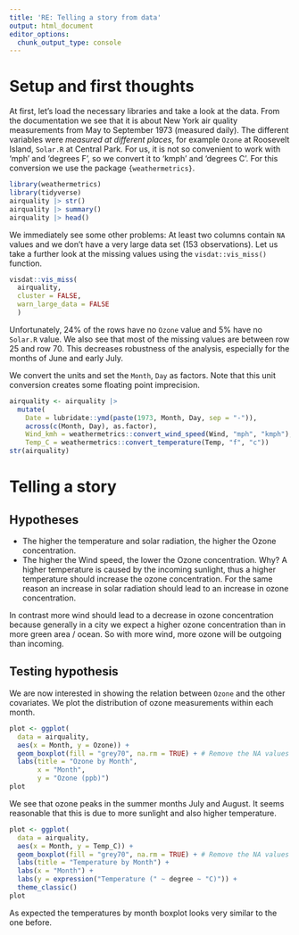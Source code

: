 ```yaml
---
title: 'RE: Telling a story from data'
output: html_document
editor_options: 
  chunk_output_type: console
---
```


# Setup and first thoughts
At first, let's load the necessary libraries and take a look at the data. From the documentation we see that it is about New York air quality measurements from May to September 1973 (measured daily).
The different variables were *measured at different places*, for example `Ozone` at Roosevelt Island, `Solar.R` at Central Park.
For us, it is not so convenient to work with 'mph' and 'degrees F', so we convert it to 'kmph' and 'degrees C'. For this conversion we use the package `{weathermetrics}`.


```r
library(weathermetrics)
library(tidyverse)
airquality |> str()
airquality |> summary()
airquality |> head()
```

We immediately see some other problems: At least two columns contain `NA` values and we don't have a very large data set (153 observations).
Let us take a further look at the missing values using the `visdat::vis_miss()` function.

```r
visdat::vis_miss(
  airquality,
  cluster = FALSE, 
  warn_large_data = FALSE
  )
```

Unfortunately, 24% of the rows have no `Ozone` value and 5% have no `Solar.R` value.
We also see that most of the missing values are between row 25 and row 70.
This decreases robustness of the analysis, especially for the months of June and early July.

We convert the units and set the `Month`, `Day` as factors. Note that this unit conversion creates some floating point imprecision.

```r
airquality <- airquality |> 
  mutate(
    Date = lubridate::ymd(paste(1973, Month, Day, sep = "-")),
    across(c(Month, Day), as.factor),
    Wind_kmh = weathermetrics::convert_wind_speed(Wind, "mph", "kmph"),
    Temp_C = weathermetrics::convert_temperature(Temp, "f", "c"))
str(airquality)
```

# Telling a story

## Hypotheses
- The higher the temperature and solar radiation, the higher the Ozone concentration.
- The higher the Wind speed, the lower the Ozone concentration.
Why? 
A higher temperature is caused by the incoming sunlight, thus a higher temperature should increase the ozone concentration.
For the same reason an increase in solar radiation should lead to an increase in ozone concentration.

In contrast more wind should lead to a decrease in ozone concentration because generally in a city we expect a higher ozone concentration than in more green area / ocean. So with more wind, more ozone will be outgoing than incoming.

## Testing hypothesis
We are now interested in showing the relation between `Ozone` and the other covariates.
We plot the distribution of ozone measurements within each month.

```r
plot <- ggplot(
  data = airquality,
  aes(x = Month, y = Ozone)) +
  geom_boxplot(fill = "grey70", na.rm = TRUE) + # Remove the NA values
  labs(title = "Ozone by Month",
       x = "Month",
       y = "Ozone (ppb)")
plot
```

We see that ozone peaks in the summer months July and August. It seems reasonable that this is due to more sunlight and also higher temperature.
```r
plot <- ggplot(
  data = airquality,
  aes(x = Month, y = Temp_C)) +
  geom_boxplot(fill = "grey70", na.rm = TRUE) + # Remove the NA values
  labs(title = "Temperature by Month") +
  labs(x = "Month") +
  labs(y = expression("Temperature (" ~ degree ~ "C)")) +
  theme_classic()
plot
```

As expected the temperatures by month boxplot looks very similar to the one before.
